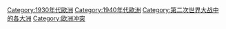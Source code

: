 [[Category:1930年代歐洲|Category:1930年代歐洲]]
[[Category:1940年代歐洲|Category:1940年代歐洲]]
[[Category:第二次世界大战中的各大洲|Category:第二次世界大战中的各大洲]]
[[Category:欧洲冲突|Category:欧洲冲突]]